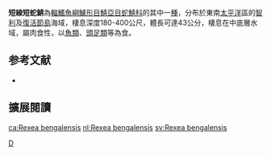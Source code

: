 {{Speciesbox 
| taxon = Rexea brevilineata
| status = NE
| status_system = IUCN3.1
| authority = [[Parin|Parin]], 1989
| synonyms =  
}}
'''短線短蛇鯖'''為[[輻鰭魚綱|輻鰭魚綱]][[鱸形目|鱸形目]][[鯖亞目|鯖亞目]][[蛇鯖科|蛇鯖科]]的其中一[[種|種]]，分布於東南[[太平洋|太平洋]]區的[[智利|智利]]及[[復活節島|復活節島]]海域，棲息深度180-400公尺，體長可達43公分，棲息在中底層水域，屬肉食性，以[[魚類|魚類]]、[[頭足類|頭足類]]等為食。

== 参考文献 ==
{{reflist}}
*{{FishBase_species|genus=Rexea|species=brevilineata|year=2012|month=7}}

== 擴展閱讀 == 
{{refbegin}}
{{wikispecies-inline|Rexea bengalensis|短線短蛇鯖}}
{{refend}}
{{Taxonbar|from=Q2776530}}

[[Category:短蛇鯖屬|D]]


{{鱸形目小作品}}

[[ca:Rexea_bengalensis|ca:Rexea bengalensis]]
[[nl:Rexea_bengalensis|nl:Rexea bengalensis]]
[[sv:Rexea_bengalensis|sv:Rexea bengalensis]]